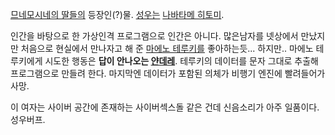 [[므네모시네의 딸들]]의 등장인(?)물. [[성우]]는 [[나바타메 히토미]].

인간을 바탕으로 한 가상인격 프로그램으로 인간은 아니다.
많은남자를 넷상에서 만났지만 처음으로 현실에서 만나자고 해 준 [[마에노 테루키]]를 좋아하는듯... 하지만..
마에노 테루키에게 시도한 행동은 '''답이 안나오는 [[얀데레]]'''. 테루키의 데이터를 문자 그대로 추출해 프로그램으로 만들려 한다.
마지막엔 데이터가 포함된 의체가 비행기 엔진에 빨려들어가 사망.

이 여자는 사이버 공간에 존재하는 사이버섹스돌 같은 건데 신음소리가 아주 일품이다. 성우버프.
